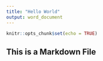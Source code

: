 ---
title: "Hello World"
output: word_document
---

```{r setup, include=FALSE}
knitr::opts_chunk$set(echo = TRUE)
```

## This is a Markdown File
